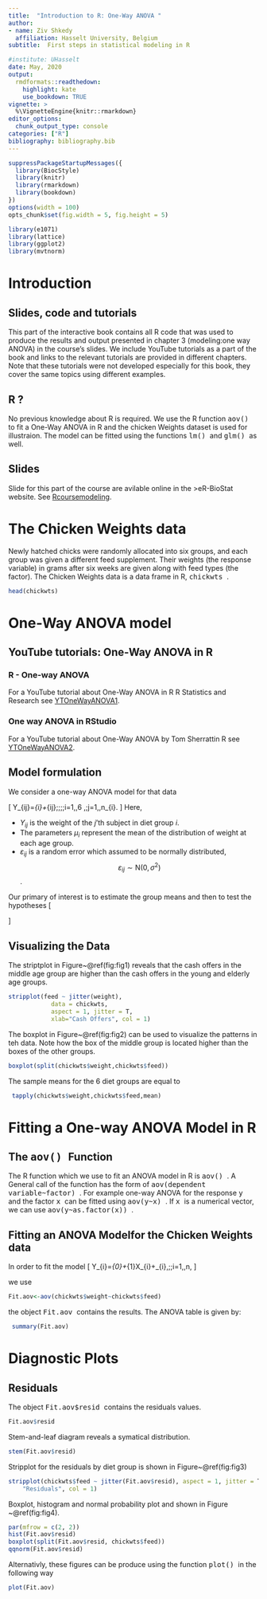 ---
title:  "Introduction to R: One-Way ANOVA "
author:
- name: Ziv Shkedy
  affiliation: Hasselt University, Belgium
subtitle:  First steps in statistical modeling in R

#institute: UHasselt
date: May, 2020
output:
  rmdformats::readthedown:
    highlight: kate
    use_bookdown: TRUE
vignette: >
  %\VignetteEngine{knitr::rmarkdown}
editor_options: 
  chunk_output_type: console
categories: ["R"]
bibliography: bibliography.bib
---


<script type="text/javascript"
  src="http://cdn.mathjax.org/mathjax/latest/MathJax.js?config=TeX-AMS-MML_HTMLorMML">
</script>


```{r style, echo=FALSE, message=FALSE, warning=FALSE, results="asis"}
suppressPackageStartupMessages({
  library(BiocStyle)
  library(knitr)
  library(rmarkdown)
  library(bookdown)
})
options(width = 100)
opts_chunk$set(fig.width = 5, fig.height = 5)

```

```{r,echo=FALSE}
library(e1071)
library(lattice)
library(ggplot2)
library(mvtnorm)
```

# Introduction

## Slides, code and tutorials

This part of the interactive book contains all R code that was used to produce the results and output presented in chapter 3 (modeling:one way ANOVA) in the course's slides. We include YouTube tutorials as a part of the book and links to the relevant tutorials are provided in different chapters. Note that these tutorials were not developed especially for this book, they cover the same topics using different examples. 

## R ?
No previous knowledge about R is required. We use the R function <tt> aov() </tt> to fit a One-Way ANOVA in R and the chicken Weights dataset is used for illustraion. The model can be fitted using the functions <tt> lm() </tt> and <tt> glm() </tt> as well.

##  Slides
Slide for this part of the course are avilable online in the >eR-BioStat website. See  [Rcoursemodeling](https://github.com/eR-Biostat/Courses/blob/master/Introductory%20Courses/Introduction%20to%20R/Slides/eR-Biostat_An%20Introduction%20to%20R_2017_Modeling1.pdf).

# The Chicken Weights data

Newly hatched chicks were randomly allocated into six groups, and each group was given a different feed supplement. Their weights (the response variable) in grams after six weeks are given along with feed types (the factor). The Chicken Weights data is a data frame in R, <tt> chickwts </tt>. 

```{r}
head(chickwts)
```

# One-Way ANOVA model


## YouTube tutorials: One-Way ANOVA in R

### R - One-way ANOVA

For a YouTube tutorial about One-Way ANOVA in R R Statistics and Research see [YTOneWayANOVA1](https://www.youtube.com/watch?v=4DeCaCaC2JQ).

### One way ANOVA in RStudio

For a YouTube tutorial about One-Way ANOVA by 
Tom Sherrattin R see [YTOneWayANOVA2](https://www.youtube.com/watch?v=zDGQxC0bWn4).

## Model formulation

We consider a one-way ANOVA model for that data

\[
Y_{ij}=\mu_{i}+\varepsilon_{ij}\;\;\;\;i=1,\dots,6 ,\;j=1,\dots,n_{i}. 
\]
Here,

 * $Y_{ij}$ is the weight of the $j$'th subject in diet group $i$.
 * The parameters $\mu_{i}$ represent the mean of the distribution of weight  at each age group.
 * \item $\varepsilon_{ij}$ is a random error which assumed to be normally distributed,      
   $$\varepsilon_{ij}\sim\mbox{N}(0,\sigma^{2})$$.
   

Our primary of interest is to estimate the group means and then to test the hypotheses
\[
\begin{array}{l}
\mbox{H}_{0}:\mu_{1}=\mu_{2}=\dots=\mu_{6},\\
\mbox{H}_{1}: \mu_{l} \ne \mu_{k}\;\;\mbox{for at least one pair}.
\end{array}
\]

## Visualizing the Data 


The striptplot in Figure~\@ref(fig:fig1) reveals that the cash offers in the middle age group are higher than the cash offers in the young and elderly age groups. 

```{r fig1, fig.cap="Chicks weight by diet group."}
stripplot(feed ~ jitter(weight), 
            data = chickwts, 
            aspect = 1, jitter = T, 
            xlab="Cash Offers", col = 1)
```

The boxplot in Figure~\@ref(fig:fig2) can be used to visualize the patterns in teh data. Note how the box of the middle group is located higher than the boxes of the other groups.

```{r fig2, fig.cap="Chicks weight by diet group."}
boxplot(split(chickwts$weight,chickwts$feed))
```

The sample means for the 6 diet groups are equal to

```{r}
 tapply(chickwts$weight,chickwts$feed,mean)
```

# Fitting a One-way ANOVA Model in R

## The <tt> aov() </tt> Function

The R  function which we use to fit an ANOVA  model in R is <tt>  aov() </tt>. A General call of the function has the form of <tt> aov(dependent variable~factor) </tt>.  For example one-way ANOVA for the response <tt> y </tt> and the factor <tt> x </tt> can be fitted using <tt> aov(y~x) </tt>. If <tt> x </tt> is a numerical vector, we can use <tt> aov(y~as.factor(x)) </tt>.

##  Fitting an ANOVA Modelfor the Chicken Weights data

 In order to fit the model 
\[
Y_{i}=\beta_{0}+\beta_{1}X_{i}+\varepsilon_{i},\;\;i=1,\dots,n,
\]

we use

```{r}
Fit.aov<-aov(chickwts$weight~chickwts$feed)
```
the object <tt> Fit.aov </tt> contains the results. The ANOVA table is given by:

```{r}
 summary(Fit.aov)
```


# Diagnostic Plots

## Residuals

The object <tt> Fit.aov$resid </tt> contains the residuals values.

```{r}
Fit.aov$resid
```

Stem-and-leaf diagram reveals a symatical distribution.

```{r}
stem(Fit.aov$resid)
```

Stripplot for the residuals by diet group is shown in Figure~\@ref(fig:fig3)

```{r fi3, fig.cap="Residuals by diet group."}
stripplot(chickwts$feed ~ jitter(Fit.aov$resid), aspect = 1, jitter = T, xlab = 
	"Residuals", col = 1)
```

Boxplot, histogram and normal probability plot and shown in Figure ~\@ref(fig:fig4).

```{r fig4,fig.cap="Distribution for the residuals."}
par(mfrow = c(2, 2))
hist(Fit.aov$resid)
boxplot(split(Fit.aov$resid, chickwts$feed))
qqnorm(Fit.aov$resid)
```

Alternativly, these figures can be produce using the function <tt> plot() </tt> in the following way

```{r fig5, fig.cap="Diagnostic plots."}
plot(Fit.aov)
```






